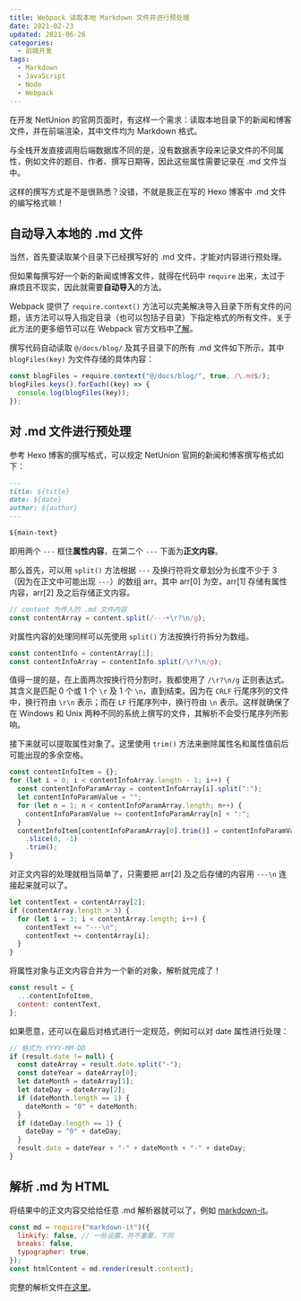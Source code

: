 ```yaml
---
title: Webpack 读取本地 Markdown 文件并进行预处理
date: 2021-02-23
updated: 2021-06-26
categories:
  - 前端开发
tags:
  - Markdown
  - JavaScript
  - Node
  - Webpack
---
```


在开发 NetUnion 的官网页面时，有这样一个需求：读取本地目录下的新闻和博客文件，并在前端渲染，其中文件均为 Markdown 格式。

与全栈开发直接调用后端数据库不同的是，没有数据表字段来记录文件的不同属性，例如文件的题目、作者、撰写日期等，因此这些属性需要记录在 .md 文件当中。

这样的撰写方式是不是很熟悉？没错，不就是我正在写的 Hexo 博客中 .md 文件的编写格式嘛！

## 自动导入本地的 .md 文件

当然，首先要读取某个目录下已经撰写好的 .md 文件，才能对内容进行预处理。

但如果每撰写好一个新的新闻或博客文件，就得在代码中 `require` 出来，太过于麻烦且不现实，因此就需要**自动导入**的方法。

Webpack 提供了 `require.context()` 方法可以完美解决导入目录下所有文件的问题，该方法可以导入指定目录（也可以包括子目录）下指定格式的所有文件。关于此方法的更多细节可以在 Webpack 官方文档中[了解](https://webpack.js.org/guides/dependency-management/#requirecontext)。

撰写代码自动读取 `@/docs/blog/` 及其子目录下的所有 .md 文件如下所示，其中 `blogFiles(key)` 为文件存储的具体内容：

```js
const blogFiles = require.context("@/docs/blog/", true, /\.md$/);
blogFiles.keys().forEach((key) => {
  console.log(blogFiles(key));
});
```

## 对 .md 文件进行预处理

参考 Hexo 博客的撰写格式，可以规定 NetUnion 官网的新闻和博客撰写格式如下：

```md
---
title: ${title}
date: ${date}
author: ${author}
---

${main-text}
```

即用两个 `---` 框住**属性内容**，在第二个 `---` 下面为**正文内容**。

那么首先，可以用 `split()` 方法根据 `---` 及换行符将文章划分为长度不少于 3 （因为在正文中可能出现 `---`）的数组 arr。其中 arr[0] 为空，arr[1] 存储有属性内容，arr[2] 及之后存储正文内容。

```js
// content 为传入的 .md 文件内容
const contentArray = content.split(/---+\r?\n/g);
```

对属性内容的处理同样可以先使用 `split()` 方法按换行符拆分为数组。

```js
const contentInfo = contentArray[1];
const contentInfoArray = contentInfo.split(/\r?\n/g);
```

值得一提的是，在上面两次按换行符分割时，我都使用了 `/\r?\n/g` 正则表达式。其含义是匹配 0 个或 1 个 `\r` 及 1 个 `\n`，直到结束。因为在 `CRLF` 行尾序列的文件中，换行符由 `\r\n` 表示；而在 `LF` 行尾序列中，换行符由 `\n` 表示。这样就确保了在 Windows 和 Unix 两种不同的系统上撰写的文件，其解析不会受行尾序列所影响。

接下来就可以提取属性对象了。这里使用 `trim()` 方法来删除属性名和属性值前后可能出现的多余空格。

```js
const contentInfoItem = {};
for (let i = 0; i < contentInfoArray.length - 1; i++) {
  const contentInfoParamArray = contentInfoArray[i].split(":");
  let contentInfoParamValue = "";
  for (let n = 1; n < contentInfoParamArray.length; n++) {
    contentInfoParamValue += contentInfoParamArray[n] + ":";
  }
  contentInfoItem[contentInfoParamArray[0].trim()] = contentInfoParamValue
    .slice(0, -1)
    .trim();
}
```

对正文内容的处理就相当简单了，只需要把 arr[2] 及之后存储的内容用 `---\n` 连接起来就可以了。

```js
let contentText = contentArray[2];
if (contentArray.length > 3) {
  for (let i = 3; i < contentArray.length; i++) {
    contentText += "---\n";
    contentText += contentArray[i];
  }
}
```

将属性对象与正文内容合并为一个新的对象，解析就完成了！

```js
const result = {
  ...contentInfoItem,
  content: contentText,
};
```

如果愿意，还可以在最后对格式进行一定规范，例如可以对 date 属性进行处理：

```js
// 格式为 YYYY-MM-DD
if (result.date != null) {
  const dateArray = result.date.split("-");
  const dateYear = dateArray[0];
  let dateMonth = dateArray[1];
  let dateDay = dateArray[2];
  if (dateMonth.length == 1) {
    dateMonth = "0" + dateMonth;
  }
  if (dateDay.length == 1) {
    dateDay = "0" + dateDay;
  }
  result.date = dateYear + "-" + dateMonth + "-" + dateDay;
}
```

## 解析 .md 为 HTML

将结果中的正文内容交给给任意 .md 解析器就可以了，例如 [markdown-it](https://github.com/markdown-it/markdown-it)。

```js
const md = require("markdown-it")({
  linkify: false, // 一些设置，并不重要，下同
  breaks: false,
  typographer: true,
});
const htmlContent = md.render(result.content);
```

完整的解析文件[在这里](https://github.com/uestclug/nu-official/blob/frontend/src/utils/mdParser.js)。
